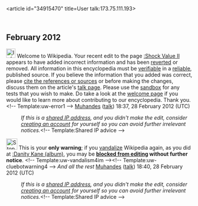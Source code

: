 <article id="34915470" title=User talk:173.75.111.193>
	<talkpage id="34915470" title="User talk:173.75.111.193">
== February 2012 ==
[[Image:Information.svg|25px|alt=|link=]] Welcome to Wikipedia. Your recent edit to the page [[:Shock Value II]] appears to have added incorrect information and has been [[Help:Reverting|reverted]] or removed. All information in this encyclopedia must be [[Wikipedia:Verifiability|verifiable]] in a [[Wikipedia:Identifying reliable sources|reliable]], published source. If you believe the information that you added was correct, please [[Wikipedia:Citing sources|cite the references or sources]] or before making the changes, discuss them on the article's [[Wikipedia:Talk page guidelines|talk page]]. Please use the [[Wikipedia:Sandbox|sandbox]] for any tests that you wish to make. Do take a look at the [[Wikipedia:Welcoming committee/Welcome to Wikipedia|welcome page]] if you would like to learn more about contributing to our encyclopedia. Thank you.&lt;!-- Template:uw-error1 --&gt; [[User:Muhandes|Muhandes]] ([[User talk:Muhandes|talk]]) 18:37, 28 February 2012 (UTC)
:''If this is a [[closed proxy|shared IP address]], and you didn't make the edit, consider [[Wikipedia:Why create an account?|creating an account]] for yourself so you can avoid further irrelevant notices.''&lt;!-- Template:Shared IP advice --&gt;

[[Image:Stop hand nuvola.svg|30px|alt=|link=]] This is your '''only warning'''; if you [[Wikipedia:Vandalism|vandalize]] Wikipedia again, as you did at [[:Danity Kane (album)]], you may be '''[[Wikipedia:Blocking policy|blocked from editing]] without further notice'''. &lt;!-- Template:uw-vandalism4im --&gt;&lt;!-- Template:uw-cluebotwarning4 --&gt; ''And all the rest'' [[User:Muhandes|Muhandes]] ([[User talk:Muhandes|talk]]) 18:40, 28 February 2012 (UTC)
:''If this is a [[closed proxy|shared IP address]], and you didn't make the edit, consider [[Wikipedia:Why create an account?|creating an account]] for yourself so you can avoid further irrelevant notices.''&lt;!-- Template:Shared IP advice --&gt;
	</talkpage>
</article>
